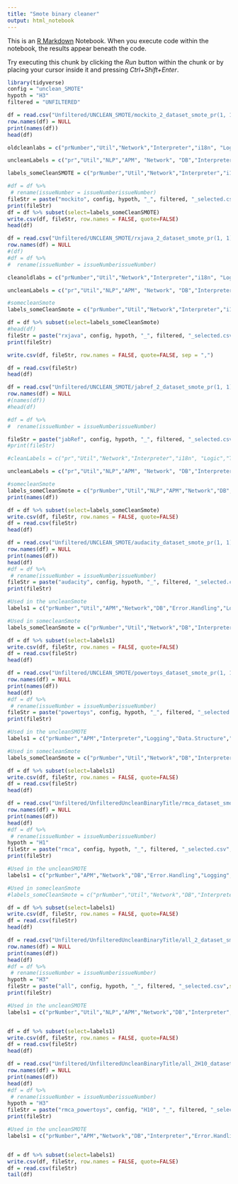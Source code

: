 ```yaml
---
title: "Smote binary cleaner"
output: html_notebook
---
```


This is an [R Markdown](http://rmarkdown.rstudio.com) Notebook. When you execute code within the notebook, the results appear beneath the code. 

Try executing this chunk by clicking the *Run* button within the chunk or by placing your cursor inside it and pressing *Ctrl+Shift+Enter*. 

```r
library(tidyverse)
config = "unclean_SMOTE"
hypoth = "H3"
filtered = "UNFILTERED"
```

```r
df = read.csv("Unfiltered/UNCLEAN_SMOTE/mockito_2_dataset_smote_pr(1, 1)8380.2RandomForest-stop-No-clear-No-stem-No_corpus.csv")
row.names(df) = NULL
print(names(df))
head(df)

oldcleanlabs = c("prNumber","Util","Network","Interpreter","i18n", "Logic","Test","IO","Security","issueNumber","corpus")

uncleanLabels = c("pr","Util","NLP","APM", "Network", "DB","Interpreter", "Error.Handling", "Logging", "Lang", "Data.Structure",  "DevOps", "i18n", "Setup", "Logic", "Microservices", "ML", "Test", "Search", "IO", "UI", "Parser", "Security", "Cloud", "Big.Data", "Event.Handling", "App", "GIS", "corpus")

labels_someCleanSMOTE = c("prNumber","Util","Network","Interpreter","i18n","Logic","Test","IO","Security","App","issueNumber", "corpus")

#df = df %>%
 # rename(issueNumber = issueNumberissueNumber)
fileStr = paste("mockito", config, hypoth, "_", filtered, "_selected.csv",sep = "")
print(fileStr)
df = df %>% subset(select=labels_someCleanSMOTE)
write.csv(df, fileStr, row.names = FALSE, quote=FALSE)
head(df)
```

```r
df = read.csv("Unfiltered/UNCLEAN_SMOTE/rxjava_2_dataset_smote_pr(1, 1)8380.2RandomForest-stop-No-clear-No-stem-No_corpus.csv")
row.names(df) = NULL
#(df)
#df = df %>%
#  rename(issueNumber = issueNumberissueNumber)

cleanoldlabs = c("prNumber","Util","Network","Interpreter","i18n", "Logic","Test","IO","App","corpus")

uncleanLabels = c("pr","Util","NLP","APM", "Network", "DB","Interpreter", "Error.Handling", "Logging", "Lang", "Data.Structure",  "DevOps", "i18n", "Setup", "Logic", "Microservices", "ML", "Test", "Search", "IO", "UI", "Parser", "Security", "Cloud", "Big.Data", "Event.Handling", "App", "GIS", "corpus")

#somecleanSmote
labels_someCleanSmote = c("prNumber","Util","Network","Interpreter","i18n","Logic","Test","IO","App","corpus")

df = df %>% subset(select=labels_someCleanSmote)
#head(df)
fileStr = paste("rxjava", config, hypoth, "_", filtered, "_selected.csv",sep = "")
print(fileStr)

write.csv(df, fileStr, row.names = FALSE, quote=FALSE, sep = ",")

df = read.csv(fileStr)
head(df)
```
```r
df = read.csv("Unfiltered/UNCLEAN_SMOTE/jabref_2_dataset_smote_pr(1, 1)8380.2RandomForest-stop-No-clear-No-stem-No_corpus.csv")
row.names(df) = NULL
#(names(df))
#head(df)

#df = df %>%
#  rename(issueNumber = issueNumberissueNumber)

fileStr = paste("jabRef", config, hypoth, "_", filtered, "_selected.csv",sep = "")
#print(fileStr)

#cleanLabels = c("pr","Util","Network","Interpreter","i18n", "Logic","Test","IO","Security","corpus")

uncleanLabels = c("pr","Util","NLP","APM", "Network", "DB","Interpreter", "Error.Handling", "Logging", "Lang", "Data.Structure",  "DevOps", "i18n", "Setup", "Logic", "Microservices", "ML", "Test", "Search", "IO", "UI", "Parser", "Security", "Cloud", "Big.Data", "Event.Handling", "App", "GIS", "corpus")

#somecleanSmote
labels_someCleanSmote = c("prNumber","Util","NLP","APM","Network","DB","Interpreter","Logging","DataStructure","i18n","DevOps","Logic","Microservices","Test","Search","IO","UI","Parser","Security","App","corpus")
print(names(df))

df = df %>% subset(select=labels_someCleanSmote)
write.csv(df, fileStr, row.names = FALSE, quote=FALSE)
df = read.csv(fileStr)
head(df)
```



```r
df = read.csv("Unfiltered/UNCLEAN_SMOTE/audacity_dataset_smote_pr(1, 1)8950.2RandomForest-stop-No-clear-No-stem-No_smote-Yes_with_corpus.csv")
row.names(df) = NULL
print(names(df))
head(df)
#df = df %>%
 # rename(issueNumber = issueNumberissueNumber)
fileStr = paste("audacity", config, hypoth, "_", filtered, "_selected.csv",sep = "")
print(fileStr)

#Used in the uncleanSmote
labels1 = c("prNumber","Util","APM","Network","DB","Error.Handling","Logging","Lang","Data.Structure","i18n","Setup","Logic","IO","UI","Parser","Event.Handling","App","GIS","Multimedia","CG", "corpus")

#Used in somecleanSmote
labels_someCleanSmote = c("prNumber","Util","Network","DB","Interpreter","i18n", "Logic","Test","IO", "UI","Security", "App","corpus")

df = df %>% subset(select=labels1)
write.csv(df, fileStr, row.names = FALSE, quote=FALSE)
df = read.csv(fileStr)
head(df)
```

```r
df = read.csv("Unfiltered/UNCLEAN_SMOTE/powertoys_dataset_smote_pr(1, 1)8950.2RandomForest-stop-No-clear-No-stem-No_smote-Yes_with_corpus.csv")
row.names(df) = NULL
print(names(df))
head(df)
#df = df %>%
 # rename(issueNumber = issueNumberissueNumber)
fileStr = paste("powertoys", config, hypoth, "_", filtered, "_selected.csv",sep = "")
print(fileStr)

#Used in the uncleanSMOTE
labels1 = c("prNumber","APM","Interpreter","Logging","Data.Structure","i18n","Setup","Logic","Microservices","Test","Search","UI","Parser","App", "corpus")

#Used in somecleanSmote
labels_someCleanSmote = c("prNumber","Util","Network","DB","Interpreter","i18n", "Logic","Test","IO", "UI","Security", "App","corpus")

df = df %>% subset(select=labels1)
write.csv(df, fileStr, row.names = FALSE, quote=FALSE)
df = read.csv(fileStr)
head(df)
```

```r
df = read.csv("Unfiltered/UnfilteredUncleanBinaryTitle/rmca_dataset_smote_pr(1, 1)8950.2RandomForest-stop-No-clean-No-stem-No_smote-Yes_with_corpus.csv")
row.names(df) = NULL
print(names(df))
head(df)
#df = df %>%
 # rename(issueNumber = issueNumberissueNumber)
hypoth = "H1"
fileStr = paste("rmca", config, hypoth, "_", filtered, "_selected.csv",sep = "")
print(fileStr)

#Used in the uncleanSMOTE
labels1 = c("prNumber","APM","Network","DB","Error.Handling","Logging","Lang","Data.Structure","DevOps","i18n","Setup","Microservices","UI","Parser","Security","Big.Data","Event.Handling", "corpus")

#Used in somecleanSmote
#labels_someCleanSmote = c("prNumber","Util","Network","DB","Interpreter","i18n", "Logic","Test","IO", "UI","Security", "App","corpus")

df = df %>% subset(select=labels1)
write.csv(df, fileStr, row.names = FALSE, quote=FALSE)
df = read.csv(fileStr)
head(df)
```

```r
df = read.csv("Unfiltered/UnfilteredUncleanBinaryTitle/all_2_dataset_smote_pr(1, 1)8950.2RandomForest-stop-No-clean-No-stem-No_smote-Yes_with_corpus.csv")
row.names(df) = NULL
print(names(df))
head(df)
#df = df %>%
 # rename(issueNumber = issueNumberissueNumber)
hypoth = "H3"
fileStr = paste("all", config, hypoth, "_", filtered, "_selected.csv",sep = "")
print(fileStr)

#Used in the uncleanSMOTE
labels1 = c("prNumber","Util","NLP","APM","Network","DB","Interpreter","Error.Handling","Logging","Lang","Data.Structure","DevOps","i18n","Setup","Logic","Microservices","Test","Search","IO","UI","Parser","Security","Big.Data","Event.Handling","App","Multimedia", "corpus")


df = df %>% subset(select=labels1)
write.csv(df, fileStr, row.names = FALSE, quote=FALSE)
df = read.csv(fileStr)
head(df)
```

```r
df = read.csv("Unfiltered/UnfilteredUncleanBinaryTitle/all_2H10_dataset_smote_pr(1, 1)8950.2RandomForest-stop-No-clean-No-stem-No_smote-Yes_with_corpus.csv")
row.names(df) = NULL
print(names(df))
head(df)
#df = df %>%
 # rename(issueNumber = issueNumberissueNumber)
hypoth = "H3"
fileStr = paste("rmca_powertoys", config, "H10", "_", filtered, "_selected.csv",sep = "")
print(fileStr)

#Used in the uncleanSMOTE
labels1 = c("prNumber","APM","Network","DB","Interpreter","Error.Handling","Logging","Lang","Data.Structure","i18n","Setup","Logic","Microservices","Test","Search","IO","UI","Parser","Security","Big.Data","Event.Handling","App","corpus")


df = df %>% subset(select=labels1)
write.csv(df, fileStr, row.names = FALSE, quote=FALSE)
df = read.csv(fileStr)
tail(df)
```
